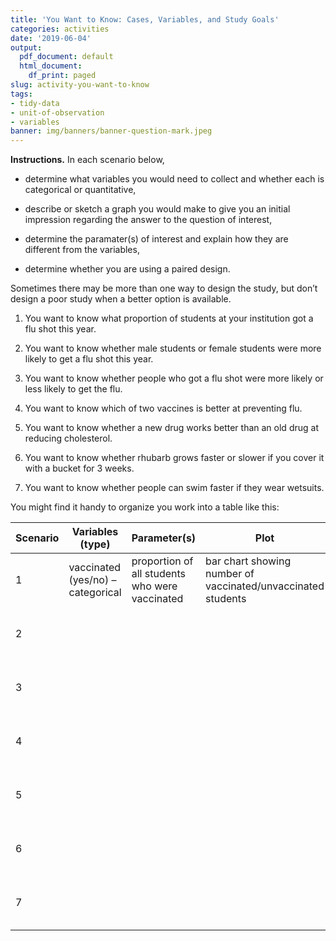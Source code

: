 ```yaml
---
title: 'You Want to Know: Cases, Variables, and Study Goals'
categories: activities
date: '2019-06-04'
output:
  pdf_document: default
  html_document:
    df_print: paged
slug: activity-you-want-to-know
tags:
- tidy-data
- unit-of-observation
- variables
banner: img/banners/banner-question-mark.jpeg
---
```


\pagestyle{empty}

**Instructions.**  In each scenario below, 

* determine what variables you would need to collect and whether each is categorical or quantitative, 

* describe or sketch a graph you would make to give you an initial impression
regarding the answer to the question of interest,

* determine the paramater(s) of interest and explain how they are different
from the variables, 

<!-- * and state the null and alternative hypotheses if you are going to -->
<!-- do a hypothesis test, -->

* determine whether you are using a paired design.

Sometimes there may be more than one way to design the study, but don't 
design a poor study when a better option is available.

1. You want to know what proportion of students at your institution got a flu shot this year.

1. You want to know whether male students or female students were more likely to get a flu shot this year.

1. You want to know whether people who got a flu shot were more likely or less likely to get the flu.

1. You want to know which of two vaccines is better at preventing flu.

1. You want to know whether a new drug works better than an old drug at reducing cholesterol.

1. You want to know whether rhubarb grows faster or slower if you cover it with a bucket for 3 weeks.

1. You want to know whether people can swim faster if they wear wetsuits.

You might find it handy to organize you work into a table like this:

Scenario | Variables (type) | Parameter(s)  | Plot           | Paired?
-------- | ---------------- | ------------- | -------------- | -------------
1        | vaccinated (yes/no) -- categorical | proportion of all students who were vaccinated | bar chart showing number of vaccinated/unvaccinated students | no
2 | | |  <BR><BR><BR><BR> \vspace*{0.25in}
3 | | |  <BR><BR><BR><BR> \vspace*{0.25in}
4 | | |  <BR><BR><BR><BR> \vspace*{0.25in}
5 | | |  <BR><BR><BR><BR> \vspace*{0.25in}
6 | | |  <BR><BR><BR><BR> \vspace*{0.25in}
7 | | |  <BR><BR><BR><BR> \vspace*{0.25in}
